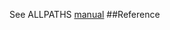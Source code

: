 See ALLPATHS [manual](ftp://ftp.broadinstitute.org/pub/crd/ALLPATHS/Release-LG/AllPaths-LG_Manual.pdf) 
##Reference


